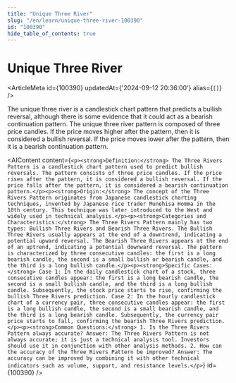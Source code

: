 ```yaml
---
title: "Unique Three River"
slug: "/en/learn/unique-three-river-100390"
id: "100390"
hide_table_of_contents: true
---
```



# Unique Three River

<ArticleMeta id={100390} updatedAt={'2024-09-12 20:36:00'} alias={`[]`} />
<div className='border-solid border-b border-t-0 my-4 border-[var(--ifm-color-gray-300)]' />

The unique three river is a candlestick chart pattern that predicts a bullish reversal, although there is some evidence that it could act as a bearish continuation pattern. The unique three river pattern is composed of three price candles. If the price moves higher after the pattern, then it is considered a bullish reversal. If the price moves lower after the pattern, then it is a bearish continuation pattern.

<AIContent content={`<p><strong>Definition:</strong> The Three Rivers Pattern is a candlestick chart pattern used to predict bullish reversals. The pattern consists of three price candles. If the price rises after the pattern, it is considered a bullish reversal. If the price falls after the pattern, it is considered a bearish continuation pattern.</p><p><strong>Origin:</strong> The concept of the Three Rivers Pattern originates from Japanese candlestick charting techniques, invented by Japanese rice trader Munehisa Homma in the 18th century. This technique was later introduced to the West and widely used in technical analysis.</p><p><strong>Categories and Characteristics:</strong> The Three Rivers Pattern mainly has two types: Bullish Three Rivers and Bearish Three Rivers. The Bullish Three Rivers usually appears at the end of a downtrend, indicating a potential upward reversal. The Bearish Three Rivers appears at the end of an uptrend, indicating a potential downward reversal. The pattern is characterized by three consecutive candles: the first is a long bearish candle, the second is a small bullish or bearish candle, and the third is a long bullish candle.</p><p><strong>Specific Cases:</strong> Case 1: In the daily candlestick chart of a stock, three consecutive candles appear: the first is a long bearish candle, the second is a small bullish candle, and the third is a long bullish candle. Subsequently, the stock price starts to rise, confirming the bullish Three Rivers prediction. Case 2: In the hourly candlestick chart of a currency pair, three consecutive candles appear: the first is a long bullish candle, the second is a small bearish candle, and the third is a long bearish candle. Subsequently, the currency pair price starts to fall, confirming the bearish Three Rivers prediction.</p><p><strong>Common Questions:</strong> 1. Is the Three Rivers Pattern always accurate? Answer: The Three Rivers Pattern is not always accurate; it is just a technical analysis tool. Investors should use it in conjunction with other analysis methods. 2. How can the accuracy of the Three Rivers Pattern be improved? Answer: The accuracy can be improved by combining it with other technical indicators such as volume, support, and resistance levels.</p>`} id={100390} />
